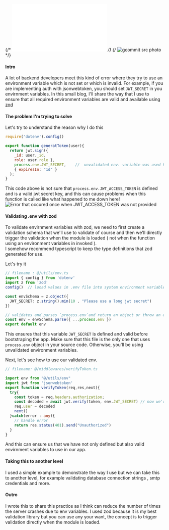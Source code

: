 
{/* ![How to use gcommit](img.src) */}
{/* <Image src={img.src} alt="gcommit src photo" width={400} height={300} className="w-full rounded-lg my-4" /> */}
<BlogTitle releaseDate="Oct 2023" id="validating-environment-variables" title="Validating environment variables" readTime="3 min" description="The way that I use to prevent errors in production that are caused by undefined and or environment variables" language="typescript"/>

#### Intro
A lot of backend developers meet this kind of error where they try to use an environment variable which is not set or which is 
invalid. For example, if you are implementing auth with jsonwebtoken, you should set `JWT_SECRET` in you envirnment variables. In this small blog, I'll share the way that I use 
to ensure that all required environment variables are valid and available using [zod](https://zod.dev)

#### The problem I'm trying to solve

Let's try to understand the reason why I do this
```javascript
require('dotenv').config()

export function generatToken(user){
  return jwt.sign({ 
    _id: user._id,
    role: user.role },
    process.env.JWT_SECRET,    //  unvalidated env. variable was used here
    { expiresIn: "1d" }
  );
}
```
This code above is not sure that `process.env.JWT_ACCESS_TOKEN` is defined and is a valid jwt secret key, and this
can cause problems when this function is called like what happened to me down here!
![Error that occured once when JWT_ACCESS_TOKEN was not provided](/var-env-vars.png)

#### Validating .env with zod
To validate envirnment variables with zod, we need to first create a validation schema that we'll use to validate of course and then we'll directly trigger
the validation when the module is loaded ( not when the function using an environment variables in invoked ).  
I somehow recommend typescript to keep the type definitions that zod generated for use.

Let's try it
```typescript
// filename : @/utils/env.ts
import { config } from 'dotenv'
import z from 'zod'
config()  // looad values in .env file into system environment variables

const envSchema = z.object({
  JWT_SECRET: z.string().min(10 , "Please use a long jwt secret")
})

// validates and parses `process.env`and return an object or throw an error when the variables are invalid
const env = envSchema.parse({ ...process.env })
export default env  
```
This ensures that this variable `JWT_SECRET` is defined and valid before bootstraping the app. Make sure that this file is the only one that uses `process.env` object in your source code. Otherwise, you'll be using unvalidated environment variables.

Next, let's see how to use our validated env.
```typescript 
// filename: @/middlewares/verifyToken.ts

import env from "@/utils/env"
import jwt from 'jsonwebtoken'
export function verifyToken(req,res,next){
  try{
    const token = req.headers.authorization;
    const decoded = await jwt.verify(token, env.JWT_SECRET) // now we're sure that this is available and valid
    req.user = decoded
    next()
  }catch(error : any){
    // handle error
    return res.status(401).send("Unauthorized")
  }
}
```
And this can ensure us that we have not only defined but also valid envirnment variables to use in our app.

#### Taking this to another level
I used a simple example to demonstrate the way I use but we can take this to another level, for example validating database connection strings , smtp credentials and more.


#### Outro
I wrote this to share this practice as I think can reduce the number of times the server crashes due to env variables. I used zod because 
it is my best validation library but you can use any your want, the concept is to trigger validation directly when the module is loaded.